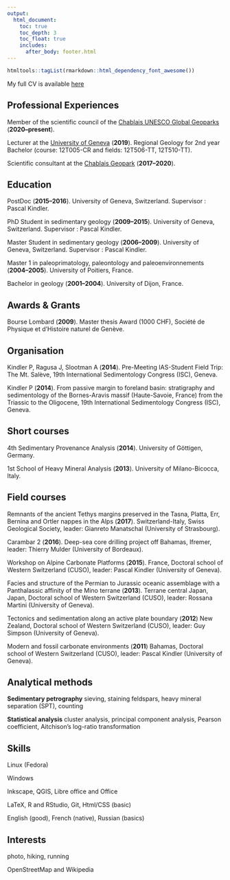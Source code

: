 ```yaml
---
output:
  html_document:
    toc: true
    toc_depth: 3
    toc_float: true
    includes:
      after_body: footer.html
---
```

  
  <link rel="stylesheet" href="styles.css" type="text/css">

  ```r
htmltools::tagList(rmarkdown::html_dependency_font_awesome())
```

My full CV is available [here](files/jragusa_cv.pdf)

## Professional Experiences

Member of the scientific council of the [Chablais UNESCO Global Geoparks](https://www.geoparc-chablais.com/) (**2020--present**).

Lecturer at the [University of Geneva](https://www.unige.ch/sciences/terre/en/) (**2019**). Regional Geology for 2nd year Bachelor (course: 12T005-CR and fields: 12T506-TT, 12T510-TT).

Scientific consultant at the [Chablais Geopark](https://www.geoparc-chablais.com/) (**2017--2020**).
  
## Education

PostDoc (**2015--2016**). University of Geneva, Switzerland. Supervisor : Pascal
Kindler.

PhD Student in sedimentary geology (**2009--2015**). University of Geneva, Switzerland. Supervisor : Pascal Kindler.

Master Student in sedimentary geology (**2006--2009**). University of Geneva, Switzerland. Supervisor : Pascal Kindler.

Master 1 in paleoprimatology, paleontology and paleoenvironnements (**2004--2005**). University of Poitiers, France.

Bachelor in geology (**2001--2004**). University of Dijon, France.

<!-- ## Professional Memberships -->

<!-- Swiss Geological Society -->

<!-- Association des sédimentologues français -->

## Awards & Grants

Bourse Lombard (**2009**). Master thesis Award (1000 CHF), Société de Physique et d’Histoire naturel de Genève.

## Organisation

Kindler P, Ragusa J, Slootman A (**2014**). Pre-Meeting IAS-Student Field Trip: The Mt. Salève, 19th International Sedimentology Congress (ISC), Geneva.

Kindler P (**2014**). From passive margin to foreland basin: stratigraphy and sedimentology of the Bornes-Aravis massif (Haute-Savoie, France) from the Triassic to the Oligocene, 19th International Sedimentology Congress (ISC), Geneva.

## Short courses

4th Sedimentary Provenance Analysis (**2014**). University of Göttigen, Germany.

1st School of Heavy Mineral Analysis (**2013**). University of Milano-Bicocca, Italy.

## Field courses

Remnants of the ancient Tethys margins preserved in the Tasna, Platta, Err, Bernina and Ortler nappes in the Alps (**2017**). Switzerland-Italy, Swiss Geological Society, leader: Gianreto Manatschal (University of Strasbourg).

Carambar 2 (**2016**). Deep-sea core drilling project off Bahamas, Ifremer, leader: Thierry Mulder (University of Bordeaux).

Workshop on Alpine Carbonate Platforms (**2015**). France, Doctoral school of Western Switzerland (CUSO), leader: Pascal Kindler (University of Geneva).

Facies and structure of the Permian to Jurassic oceanic assemblage with a Panthalassic affinity of the Mino terrane (**2013**). Terrane central Japan, Japan, Doctoral school of Western Switzerland (CUSO), leader: Rossana Martini (University of Geneva).

Tectonics and sedimentation along an active plate boundary (**2012**) New Zealand, Doctoral school of Western Switzerland (CUSO), leader: Guy Simpson (University of Geneva).

Modern and fossil carbonate environments (**2011**) Bahamas, Doctoral school of Western Switzerland (CUSO), leader: Pascal Kindler (University of Geneva).

## Analytical methods

<i class="fa fa-flask" style="font-size: 1.5em;"></i> **Sedimentary petrography** sieving, staining feldspars, heavy mineral separation (SPT), counting

<i class="fa fa-calculator" style="font-size: 1.5em;"></i> **Statistical analysis** cluster analysis, principal component analysis, Pearson coefficient, Aitchison’s log-ratio transformation

## Skills

<i class="fa fa-linux" style="font-size: 1.5em;"></i> Linux (Fedora) 

<i class="fa fa-windows" style="font-size: 1.5em;"></i> Windows

<i class="fa fa-desktop" style="font-size: 1.5em;"></i> Inkscape, QGIS, Libre office and Office

<i class="fa fa-terminal" style="font-size: 1.5em;"></i> LaTeX, R and RStudio, Git, Html/CSS (basic)

<i class="fa fa-language" style="font-size: 1.5em;"></i> English (good), French (native), Russian (basics)

## Interests

<i class="fa fa-camera" style="font-size: 1.5em;"></i> photo, hiking, running

<i class="fa fa-globe" style="font-size: 1.5em;"></i> OpenStreetMap and Wikipedia